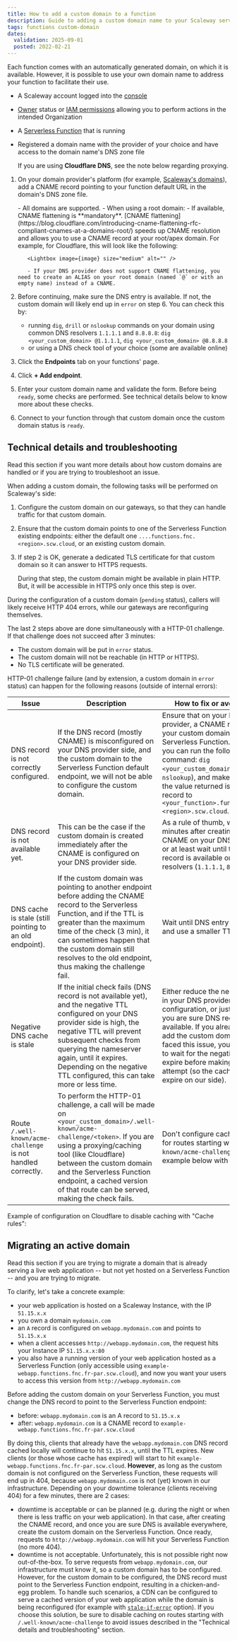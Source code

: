 ```yaml
---
title: How to add a custom domain to a function
description: Guide to adding a custom domain name to your Scaleway serverless function.
tags: functions custom-domain
dates:
  validation: 2025-09-01
  posted: 2022-02-21
---
```



Each function comes with an automatically generated domain, on which it is available. However, it is possible to use your own domain name to address your function to facilitate their use.

<Requirements />

- A Scaleway account logged into the [console](https://account.scaleway.com/?service=elements)
- [Owner](/iam/concepts/#owner) status or [IAM permissions](/iam/concepts/#permission) allowing you to perform actions in the intended Organization
- A [Serverless Function](/serverless-functions/how-to/create-a-function/) that is running
- Registered a domain name with the provider of your choice and have access to the domain name's DNS zone file

    If you are using **Cloudflare DNS**, see the note below regarding proxying.

1. On your domain provider's platform (for example, [Scaleway's domains](/domains-and-dns/how-to/manage-dns-records/)), add a CNAME record pointing to your function default URL in the domain's DNS zone file.

    <Message type="note">
      - All domains are supported.
      - When using a root domain:
          - If available, CNAME flattening is **mandatory**. [CNAME flattening](https://blog.cloudflare.com/introducing-cname-flattening-rfc-compliant-cnames-at-a-domains-root/) speeds up CNAME resolution and allows you to use a CNAME record at your root/apex domain. For example, for Cloudflare, this will look like the following:

          <Lightbox image={image} size="medium" alt="" />

          - If your DNS provider does not support CNAME flattening, you need to create an ALIAS on your root domain (named `@` or with an empty name) instead of a CNAME.
    </Message>
2. Before continuing, make sure the DNS entry is available. If not, the custom domain will likely end up in `error` on step 6. You can check this by:
    - running `dig`, `drill` or `nslookup` commands on your domain using common DNS resolvers `1.1.1.1` and `8.8.8.8`: `dig <your_custom_domain> @1.1.1.1`, `dig <your_custom_domain> @8.8.8.8`
    - or using a DNS check tool of your choice (some are available online)
3. Click the **Endpoints** tab on your functions' page.
4. Click **+ Add endpoint**.
5. Enter your custom domain name and validate the form.
    <Message type="note">
      Before being `ready`, some checks are performed. See technical details below to know more about these checks.
    </Message>
6.  Connect to your function through that custom domain once the custom domain status is `ready`.

## Technical details and troubleshooting

Read this section if you want more details about how custom domains are handled or if you are trying to troubleshoot an issue.

When adding a custom domain, the following tasks will be performed on Scaleway's side:

1. Configure the custom domain on our gateways, so that they can handle traffic for that custom domain.
2. Ensure that the custom domain points to one of the Serverless Function existing endpoints: either the default one `....functions.fnc.<region>.scw.cloud`, or an existing custom domain.
3. If step 2 is OK, generate a dedicated TLS certificate for that custom domain so it can answer to HTTPS requests.

    <Message type="note">
      During that step, the custom domain might be available in plain HTTP. But, it will be accessible in HTTPS only once this step is over.
    </Message>

During the configuration of a custom domain (`pending` status), callers will likely receive HTTP 404 errors, while our gateways are reconfiguring themselves.

The last 2 steps above are done simultaneously with a HTTP-01 challenge. If that challenge does not succeed after 3 minutes:

- The custom domain will be put in `error` status.
- The custom domain will not be reachable (in HTTP or HTTPS).
- No TLS certificate will be generated.

HTTP-01 challenge failure (and by extension, a custom domain in `error` status) can happen for the following reasons (outside of internal errors):

| Issue | Description | How to fix or avoid this? |
| ----- | ----------- | ----------- |
| DNS record is not correctly configured. | If the DNS record (mostly CNAME) is misconfigured on your DNS provider side, and the custom domain to the Serverless Function default endpoint, we will not be able to configure the custom domain. | Ensure that on your DNS provider, a CNAME record links your custom domain to the Serverless Function. To test, you can run the following command: `dig <your_custom_domain>` (or `nslookup`), and make sure that the value returned is a `CNAME` record to `<your_function>.functions.fnc.<region>.scw.cloud`. |
| DNS record is not available yet. | This can be the case if the custom domain is created immediately after the CNAME is configured on your DNS provider side. | As a rule of thumb, wait a few minutes after creating the CNAME on your DNS provider, or at least wait until the DNS record is available on main resolvers (`1.1.1.1`, `8.8.8.8`). |
| DNS cache is stale (still pointing to an old endpoint). | If the custom domain was pointing to another endpoint before adding the CNAME record to the Serverless Function, and if the TTL is greater than the maximum time of the check (3 min), it can sometimes happen that the custom domain still resolves to the old endpoint, thus making the challenge fail. | Wait until DNS entry is available and use a smaller TTL. |
| Negative DNS cache is stale | If the initial check fails (DNS record is not available yet), and the negative TTL configured on your DNS provider side is high, the negative TTL will prevent subsequent checks from querying the nameserver again, until it expires. Depending on the negative TTL configured, this can take more or less time. | Either reduce the negative TTL in your DNS provider configuration, or just wait until you are sure DNS record is available. If you already tried to add the custom domain and faced this issue, you likely have to wait for the negative TTL to expire before making another attempt (so the cache can also expire on our side). |
| Route `/.well-known/acme-challenge` is not handled correctly. | To perform the HTTP-01 challenge, a call will be made on `<your_custom_domain>/.well-known/acme-challenge/<token>`. If you are using a proxying/caching tool (like Cloudflare) between the custom domain and the Serverless Function endpoint, a cached version of that route can be served, making the check fails. | Don't configure caching rules for routes starting with `/.well-known/acme-challenge`. See an example below with Cloudflare. |

Example of configuration on Cloudflare to disable caching with "Cache rules":

<Lightbox image={image2} size="medium" alt="Bypass cache for /.well-known/acme-challenge routes" />

## Migrating an active domain

Read this section if you are trying to migrate a domain that is already serving a live web application -- but not yet hosted on a Serverless Function -- and you are trying to migrate.

To clarify, let's take a concrete example:

- your web application is hosted on a Scaleway Instance, with the IP `51.15.x.x`
- you own a domain `mydomain.com`
- an `A` record is configured on `webapp.mydomain.com` and points to `51.15.x.x`
- when a client accesses `http://webapp.mydomain.com`, the request hits your Instance IP `51.15.x.x:80`
- you also have a running version of your web application hosted as a Serverless Function (only accessible using `example-webapp.functions.fnc.fr-par.scw.cloud`), and now you want your users to access this version from `http://webapp.mydomain.com`

Before adding the custom domain on your Serverless Function, you must change the DNS record to point to the Serverless Function endpoint:

- before: `webapp.mydomain.com` is an A record to `51.15.x.x`
- after: `webapp.mydomain.com` is a CNAME record to `example-webapp.functions.fnc.fr-par.scw.cloud`

By doing this, clients that already have the `webapp.mydomain.com` DNS record cached locally will continue to hit `51.15.x.x`, until the TTL expires. New clients (or those whose cache has expired) will start to hit `example-webapp.functions.fnc.fr-par.scw.cloud`. **However**, as long as the custom domain is not configured on the Serverless Function, these requests will end up in 404, because `webapp.mydomain.com` is not (yet) known in our infrastructure. Depending on your downtime tolerance (clients receiving 404) for a few minutes, there are 2 cases:

- downtime is acceptable or can be planned (e.g. during the night or when there is less traffic on your web application). In that case, after creating the CNAME record, and once you are sure DNS is available everywhere, create the custom domain on the Serverless Function. Once ready, requests to `http://webapp.mydomain.com` will hit your Serverless Function (no more 404).
- downtime is not acceptable. Unfortunately, this is not possible right now out-of-the-box. To serve requests from `webapp.mydomain.com`, our infrastructure must know it, so a custom domain has to be configured. However, for the custom domain to be configured, the DNS record must point to the Serverless Function endpoint, resulting in a chicken-and-egg problem. To handle such scenarios, a CDN can be configured to serve a cached version of your web application while the domain is being reconfigured (for example with [`stale-if-error`](https://developer.mozilla.org/fr/docs/Web/HTTP/Headers/Cache-Control#stale-if-error) option). If you choose this solution, be sure to disable caching on routes starting with `/.well-known/acme-challenge` to avoid issues described in the "Technical details and troubleshooting" section.
